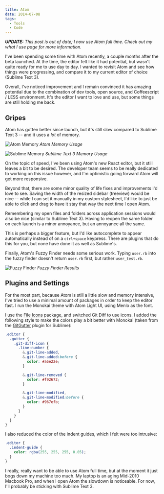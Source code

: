 ```yaml
---
title: Atom
date: 2014-07-08
tags:
  - Tools
  - Code
---
```



_**UPDATE:** This post is out of date; I now use Atom full time. Check out my <Link to="/uses">what I use</Link> page for more information._

I've been spending some time with Atom recently, a couple months after the beta launched. At the time, the editor felt like it had potential, but wasn't quite ready for me to use day to day. I wanted to revisit Atom and see how things were progressing, and compare it to my current editor of choice (Sublime Text 3).

Overall, I've noticed improvement and I remain convinced it has amazing potential due to the combination of dev tools, open source, and Coffeescript / LESS environment. It's the editor I want to love and use, but some things are still holding me back.

## Gripes

Atom has gotten better since launch, but it's still slow compared to Sublime Text 3 -- and it uses a _lot_ of memory.

![Atom Memory](/images/posts/atom_memory.png)
_Atom Memory Usage_

![Sublime Memory](/images/posts/sublime_memory.png)
_Sublime Text 3 Memory Usage_

On the topic of speed, I've been using Atom's new React editor, but it still leaves a bit to be desired. The developer team seems to be really dedicated to working on this issue however, and I'm optimistic going forward Atom will get more responsive.

Beyond that, there are some minor quality of life fixes and improvements I'd love to see. Saving the width of the resized sidebar (treeview) would be nice -- while I can set it manually in my custom stylesheet, I'd like to just be able to click and drag to have it stay that way the next time I open Atom.

Remembering my open files and folders across application sessions would also be nice (similar to Sublime Text 3). Having to reopen the same folder on each launch is a minor annoyance, but an annoyance all the same.

This is perhaps a bigger feature, but I'd like autocomplete to appear automatically instead of on a `ctrl+space` keypress. There are plugins that do this for you, but none have done it as well as Sublime's.

Finally, Atom's Fuzzy Finder needs some serious work. Typing `user.rb` into the fuzzy finder doesn't return `user.rb` first, but rather `user_test.rb`.

![Fuzzy Finder](/images/posts/fuzzy_finder.png)
_Fuzzy Finder Results_

## Plugins and Settings

For the most part, because Atom is still a little slow and memory intensive, I've tried to use a minimal amount of packages in order to keep the editor fast. I run the Monokai theme with Atom Light UI, using Menlo as the font.

I use the [File Icons](https://atom.io/packages/file-icons) package, and switched Git Diff to use icons. I added the following style to make the colors play a bit better with Monokai (taken from the [GitGutter](https://github.com/jisaacks/GitGutter) plugin for Sublime):

```scss
.editor {
  .gutter {
    .git-diff-icon {
      .line-number {
        &.git-line-added,
        &.git-line-added:before {
          color: #a6e22e;
        }

        &.git-line-removed {
          color: #f92672;
        }

        &.git-line-modified,
        &.git-line-modified:before {
          color: #967efb;
        }
      }
    }
  }
}
```

I also reduced the color of the indent guides, which I felt were too intrusive:

```scss
.editor {
  .indent-guide {
    color: rgba(255, 255, 255, 0.05);
  }
}
```

I really, really want to be able to use Atom full time, but at the moment it just bogs down my machine too much. My laptop is an aging Mid-2010 Macbook Pro, and when I open Atom the slowdown is noticeable. For now, I'll probably be sticking with Sublime Text 3.
